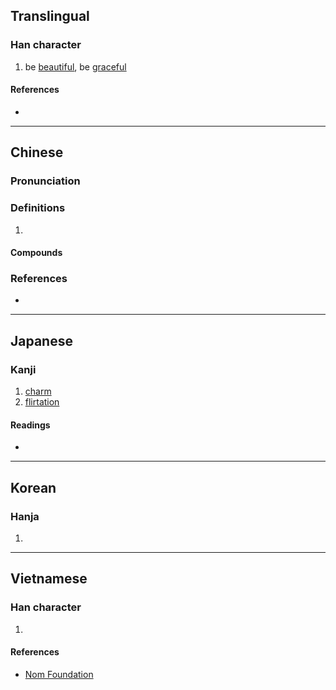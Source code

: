{{character info/new}}
{{also|娿}}
==Translingual==

===Han character===
{{Han char|rn=38|rad=女|as=08|sn=11|four=41420|canj=VNLR|ids=⿰女阿}}

# be [[beautiful]], be [[graceful]]

====References====
* {{Han ref|kx=0263.470|dkj=06382|dj=0530.320|hdz=21054.080|uh=5A40|ud=23104|bh=B0FE|bd=45310}}

----

==Chinese==
{{zh-forms}}

===Pronunciation===
{{zh-pron
|m=ē
|c=o1,o2
|mn=qz,xm,zz:o
|mc=
|oc=
|cat=
}}

===Definitions===
{{zh-hanzi}}

# {{rfdef|zh}}

====Compounds====
{{zh-der|婀娜|婀娜多姿|媕婀}}

===References===
* {{R:yue:mfccd}}

----

==Japanese==

===Kanji===
{{ja-kanji|grade=|rs=女08}}

# [[charm]]
# [[flirtation]]

====Readings====
* {{ja-readings|on=[[あ]] (a)|kun=[[たおやか]] (taoyaka)}}

----

==Korean==

===Hanja===
{{ko-hanja|hangeul=아|rv=a|mr=a}}

# {{defn|lang=ko|sort=女08}}

----

==Vietnamese==

===Han character===
{{vi-hantu|[[a]]|rs=女08}}

# {{defn|lang=vi|sort=女08}}

====References====
* [http://nomfoundation.org/common/nom_details.php?codepoint=5a40 Nom Foundation]